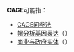 '''CAGE'''可能指：

*[[CAGE问卷法|CAGE问卷法]]
*[[帽分析基因表达|帽分析基因表达]]（{{lang-en|Cap analysis gene expression}}）
*[[商业与政府实体|商业与政府实体]]（{{lang-en|Commercial and Government Entity}}）
{{disambig}}